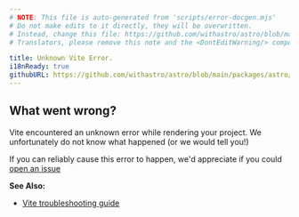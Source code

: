 ```yaml
---
# NOTE: This file is auto-generated from 'scripts/error-docgen.mjs'
# Do not make edits to it directly, they will be overwritten.
# Instead, change this file: https://github.com/withastro/astro/blob/main/packages/astro/src/core/errors/errors-data.ts
# Translators, please remove this note and the <DontEditWarning/> component.

title: Unknown Vite Error.
i18nReady: true
githubURL: https://github.com/withastro/astro/blob/main/packages/astro/src/core/errors/errors-data.ts
---
```


<DontEditWarning />


## What went wrong?
Vite encountered an unknown error while rendering your project. We unfortunately do not know what happened (or we would tell you!)

If you can reliably cause this error to happen, we'd appreciate if you could [open an issue](https://astro.build/issues/)

**See Also:**
-  [Vite troubleshooting guide](https://vite.dev/guide/troubleshooting.html)


